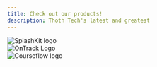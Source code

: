 ```yaml
---
title: Check out our products!
description: Thoth Tech's latest and greatest
---
```



<div class="splashkit">
  <LinkCard
    title="SplashKit"
    description="A C++ Software Development Kit. It is
    beginner-friendly to assist in introductory
    programming education, and can be used
    to create 2D games."
    href="/products/splashkit/0-overview/"
  />
  <img src="/splashkit.png" alt="SplashKit logo" class="pi" />
</div>

<div class="ontrack">
  <LinkCard
    title="OnTrack"
    description="OnTrack is an innovative Learning Management
    System that is designed for a skill-based
    course delivery model."
    href="/products/ontrack/example/"
  />
  <img src="/ontrack.png" alt="OnTrack Logo" class="pi" />
</div>

<div class="courseFlow">
  <LinkCard
    title="CourseFlow"
    description="This project aims to assists students and
    course directors in course planning and in
    comprehending the requirements of
    certain courses"
    href="/products/courseflow/example/"
  />
  <img src="/courseflow.png" alt="Courseflow logo" class="pi" />
</div>
